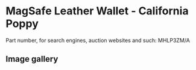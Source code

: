 
# MagSafe Leather Wallet - California Poppy

Part number, for search engines, auction websites and such: MHLP3ZM/A

## Image gallery

<div style={{ width: "768px" }}>
  <GalleryComponent
    images={[
      {
        original: "/everysource/MHLP3.png",
        thumbnail: "/everypreview/MHLP3.png",
      },
      {
        original: "/everysource/MHLP3_AV1.png",
        thumbnail: "/everypreview/MHLP3_AV1.png",
      },
      {
        original: "/everysource/MHLP3_AV2.png",
        thumbnail: "/everypreview/MHLP3_AV2.png",
      },
      {
        original: "/everysource/MHLP3_AV3.png",
        thumbnail: "/everypreview/MHLP3_AV3.png",
      }
    ]}
  />
</div>